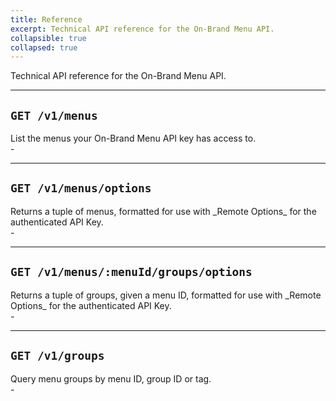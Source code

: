 ```yaml
---
title: Reference
excerpt: Technical API reference for the On-Brand Menu API.
collapsible: true
collapsed: true
---
```


Technical API reference for the On-Brand Menu API.

---

## `GET /v1/menus`

<div className="-mt-4 grid gap-6 md:grid-cols-2">
  <div>
    List the menus your On-Brand Menu API key has access to.
  </div>
  <div>
    - <ChevronLink url="/docs/on-brand-menu-api/reference/get-menus" label="Make a request" />
  </div>
</div>

---

## `GET /v1/menus/options`

<div className="-mt-4 grid gap-6 md:grid-cols-2">
  <div>
    Returns a tuple of menus, formatted for use with _Remote Options_ for the authenticated API Key.
  </div>
  <div>
    - <ChevronLink url="/docs/on-brand-menu-api/reference/get-menus-options" label="Make a request" />
  </div>
</div>

---

## `GET /v1/menus/:menuId/groups/options`

<div className="-mt-4 grid gap-6 md:grid-cols-2">
  <div>
    Returns a tuple of groups, given a menu ID, formatted for use with _Remote Options_ for the authenticated API Key.
  </div>
  <div>
    - <ChevronLink url="/docs/on-brand-menu-api/reference/get-menu-groups-options" label="Make a request" />
  </div>
</div>

---

## `GET /v1/groups`

<div className="-mt-4 grid gap-6 md:grid-cols-2">
  <div>
    Query menu groups by menu ID, group ID or tag.
  </div>
  <div>
    - <ChevronLink url="/docs/on-brand-menu-api/reference/get-groups" label="Make a request" />
  </div>
</div>